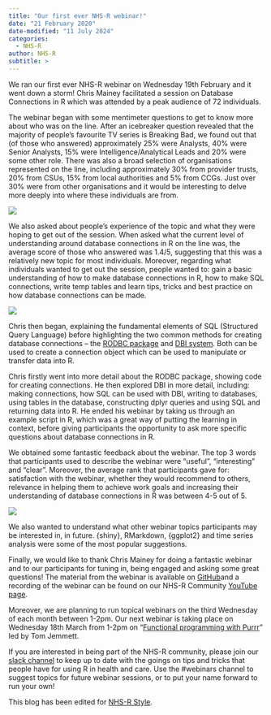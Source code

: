 ```yaml
---
title: "Our first ever NHS-R webinar!"
date: "21 February 2020"
date-modified: "11 July 2024"
categories:
  - NHS-R
author: NHS-R
subtitle: >
---
```


We ran our first ever NHS-R webinar on Wednesday 19th February and it went down a storm! Chris Mainey facilitated a session on Database Connections in R which was attended by a peak audience of 72 individuals.

The webinar began with some mentimeter questions to get to know more about who was on the line. After an icebreaker question revealed that the majority of people's favourite TV series is Breaking Bad, we found out that (of those who answered) approximately 25% were Analysts, 40% were Senior Analysts, 15% were Intelligence/Analytical Leads and 20% were some other role. There was also a broad selection of organisations represented on the line, including approximately 30% from provider trusts, 20% from CSUs, 15% from local authorities and 5% from CCGs. Just over 30% were from other organisations and it would be interesting to delve more deeply into where these individuals are from.

![](img/webinar-survey.png){fig-alt="Barchart of survey results for the question what type of organisation do you work for? The highest number is Other followed by Provider Trust"}

We also asked about people's experience of the topic and what they were hoping to get out of the session. When asked what the current level of understanding around database connections in R on the line was, the average score of those who answered was 1.4/5, suggesting that this was a relatively new topic for most individuals. Moreover, regarding what individuals wanted to get out the session, people wanted to: gain a basic understanding of how to make database connections in R, how to make SQL connections, write temp tables and learn tips, tricks and best practice on how database connections can be made.

![](img/webinar-rank-chart.png){fig-alt="Ranking the question What's your current level of understanding around database connections in R was closer to Help - it's all new to me"}

Chris then began, explaining the fundamental elements of SQL (Structured Query Language) before highlighting the two common methods for creating database connections – the [RODBC package](https://cran.r-project.org/web/packages/RODBC/index.html) and [DBI system](https://db.rstudio.com/dbi/). Both can be used to create a connection object which can be used to manipulate or transfer data into R.

Chris firstly went into more detail about the RODBC package, showing code for creating connections. He then explored DBI in more detail, including: making connections, how SQL can be used with DBI, writing to databases, using tables in the database, constructing dplyr queries and using SQL and returning data into R. He ended his webinar by taking us through an example script in R, which was a great way of putting the learning in context, before giving participants the opportunity to ask more specific questions about database connections in R.

We obtained some fantastic feedback about the webinar. The top 3 words that participants used to describe the webinar were “useful”, “interesting” and “clear”. Moreover, the average rank that participants gave for: satisfaction with the webinar, whether they would recommend to others, relevance in helping them to achieve work goals and increasing their understanding of database connections in R was between 4-5 out of 5.

![](img/webinar-word-cloud.png){fig-alt="Word cloud has the words useful, clear and interesting most often recorded"}

We also wanted to understand what other webinar topics participants may be interested in, in future. {shiny}, RMarkdown, {ggplot2} and time series analysis were some of the most popular suggestions.

Finally, we would like to thank Chris Mainey for doing a fantastic webinar and to our participants for tuning in, being engaged and asking some great questions! The material from the webinar is available on [GitHub](https://github.com/nhs-r-community/Webinars)and a recording of the webinar can be found on our NHS-R Community [YouTube page](https://youtu.be/XWFuwSTz8dY?si=Mf4PL_PF4fpUFVw2).

Moreover, we are planning to run topical webinars on the third Wednesday of each month between 1-2pm. Our next webinar is taking place on Wednesday 18th March from 1-2pm on “[Functional programming with Purrr](https://youtu.be/GxvccD8K49M?si=oovu42jCux27dDBQ "This webinar is shared on the YouTube site")” led by Tom Jemmett.

If you are interested in being part of the NHS-R community, please join our [slack channel](https://nhsrcommunity.slack.com) to keep up to date with the goings on tips and tricks that people have for using R in health and care. Use the #webinars channel to suggest topics for future webinar sessions, or to put your name forward to run your own!

This blog has been edited for [NHS-R Style](https://nhsrway.nhsrcommunity.com/style-guides.html#referencing-r-packages-and-functions-in-text).
